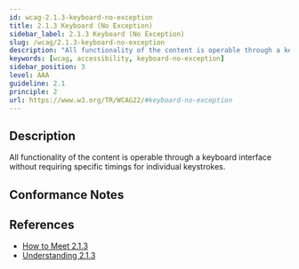 ```yaml
---
id: wcag-2.1.3-keyboard-no-exception
title: 2.1.3 Keyboard (No Exception)
sidebar_label: 2.1.3 Keyboard (No Exception)
slug: /wcag/2.1.3-keyboard-no-exception
description: "All functionality of the content is operable through a keyboard interface without requiring specific timings for individual keystrokes."
keywords: [wcag, accessibility, keyboard-no-exception]
sidebar_position: 3
level: AAA
guideline: 2.1
principle: 2
url: https://www.w3.org/TR/WCAG22/#keyboard-no-exception
---
```

## Description

All functionality of the content is operable through a keyboard interface without requiring specific timings for individual keystrokes.

## Conformance Notes

<Project name="ads">
  <Support></Support>
</Project>
<Project name="scix">
  <Support></Support>
</Project>

## References

- [How to Meet 2.1.3](https://www.w3.org/WAI/WCAG22/quickref/#keyboard-no-exception)
- [Understanding 2.1.3](https://www.w3.org/WAI/WCAG22/Understanding/keyboard-no-exception.html)


